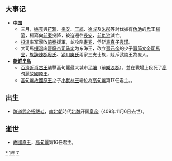 {{yearTOC|371|东晋'''[[太和_(晉廢帝)|太和]]六年'''，'''[[咸安_(年号)|咸安]]元年'''；前凉'''[[升平|升平]]十五年'''；代国'''[[建国_(代)|建国]]三十四年'''；前秦'''[[建元_(苻坚)|建元]]七年'''}}

== 大事记 ==
*'''[[中国|中国]]'''
**三月，[[姚萇|姚萇]]與[[苻雅|苻雅]]、[[楊安|楊安]]、[[王統|王統]]、[[徐成|徐成]]及[[朱彤|朱彤]]等討伐據有[[仇池|仇池]]的[[氐|氐]]王[[楊纂|楊纂]]，楊纂向[[前秦|前秦]]投降，被迫遷往[[長安|長安]]，[[前仇池|前仇池]]滅亡。
**[[桓溫|桓溫]]率军擊敗[[前秦|前秦]]援軍，並攻陷[[寿春|寿春]]，俘斩[[袁真|袁真]]子[[袁瑾|袁瑾]]。
**大司馬[[桓温|桓温]]废[[晉廢帝|晉廢帝]][[司马奕|司马奕]]为东海王，改立[[晉元帝|晉元帝]]的少子[[晋简文帝|晋简文帝]][[司馬昱|司馬昱]]，[[族誅|族誅]][[陳郡殷氏|陳郡殷氏]]、[[潁川庾氏|潁川庾氏]]兩家三支士族，貶斥武陵王為庶人。
*'''[[朝鮮半島|朝鮮半島]]'''
**[[百濟|百濟]][[近肖古王|近肖古王]]襲擊高句麗最大城市[[平壤|平壤]]（前[[樂浪郡|樂浪郡]]），並在戰場上殺死了[[高句麗故國原王|高句麗故國原王]]。
**[[高句麗|高句麗]][[故國原王|故國原王]]之子[[小獸林王|小獸林王]]繼位為[[高句麗|高句麗]]第17任君主。。

== 出生 ==
*[[魏道武帝拓跋珪|魏道武帝拓跋珪]]，[[南北朝|南北朝]]時代[[北魏|北魏]]开国[[皇帝|皇帝]]（409年11月6日去世）。

== 逝世 ==
{{Wikisource year mention}}
*[[故國原王|故國原王]]，[[高句麗|高句麗]]第16任君主。

[[Category:371年|*]]
[[Category:370年代|1年]]
[[Category:4世纪各年|7]]
